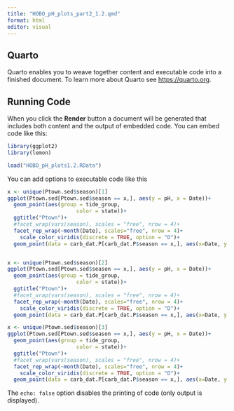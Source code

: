```yaml
---
title: "HOBO_pH_plots_part2_1.2.qmd"
format: html
editor: visual
---
```


## Quarto

Quarto enables you to weave together content and executable code into a finished document. To learn more about Quarto see <https://quarto.org>.

## Running Code

When you click the **Render** button a document will be generated that includes both content and the output of embedded code. You can embed code like this:

```r
library(ggplot2)
library(lemon)

load("HOBO_pH_plots1.2.RData")

```

You can add options to executable code like this

```r




x <- unique(Ptown.sed$season)[1]
ggplot(Ptown.sed[Ptown.sed$season == x,], aes(y = pH, x = Date))+
  geom_point(aes(group = tide_group, 
                      color = state))+
  ggtitle("Ptown")+ 
  #facet_wrap(vars(season), scales = "free", nrow = 4)+
  facet_rep_wrap(~month(Date), scales="free", nrow = 4)+
    scale_color_viridis(discrete = TRUE, option = "D")+
  geom_point(data = carb_dat.P[carb_dat.P$season == x,], aes(x=Date, y = InSitu.pH),cex = 2, pch=22, color = "red")


x <- unique(Ptown.sed$season)[2]
ggplot(Ptown.sed[Ptown.sed$season == x,], aes(y = pH, x = Date))+
  geom_point(aes(group = tide_group, 
                      color = state))+
  ggtitle("Ptown")+ 
  #facet_wrap(vars(season), scales = "free", nrow = 4)+
  facet_rep_wrap(~month(Date), scales="free", nrow = 4)+
    scale_color_viridis(discrete = TRUE, option = "D")+
  geom_point(data = carb_dat.P[carb_dat.P$season == x,], aes(x=Date, y = InSitu.pH),cex = 2, pch=22, color = "red")

x <- unique(Ptown.sed$season)[3]
ggplot(Ptown.sed[Ptown.sed$season == x,], aes(y = pH, x = Date))+
  geom_point(aes(group = tide_group, 
                      color = state))+
  ggtitle("Ptown")+ 
  #facet_wrap(vars(season), scales = "free", nrow = 4)+
  facet_rep_wrap(~month(Date), scales="free", nrow = 4)+
    scale_color_viridis(discrete = TRUE, option = "D")+
  geom_point(data = carb_dat.P[carb_dat.P$season == x,], aes(x=Date, y = InSitu.pH),cex = 2, pch=22, color = "red")

```

The `echo: false` option disables the printing of code (only output is displayed).
